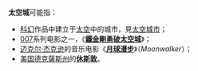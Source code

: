 '''太空城'''可能指：

*[[科幻|科幻]]作品中建立于[[太空|太空]]中的城市，見[[太空城市|太空城市]]；
*[[007|007]]系列电影之一，《'''[[鐵金剛勇破太空城|鐵金剛勇破太空城]]'''》；
*[[迈克尔·杰克逊|迈克尔·杰克逊]]的音乐电影《'''[[月球漫步_(电影)|月球漫步]]'''》（''Moonwalker''）；
*[[美国|美国]][[德克薩斯州|德克薩斯州]]的'''[[休斯敦|休斯敦]]'''。

{{disambig|Cat=三字消歧义|T}}